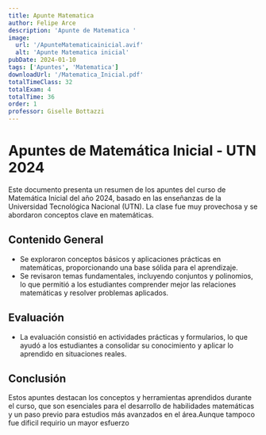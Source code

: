 ```yaml
---
title: Apunte Matematica
author: Felipe Arce
description: 'Apunte de Matematica '
image:
  url: '/ApunteMatematicainicial.avif'
  alt: 'Apunte Matematica inicial'
pubDate: 2024-01-10
tags: ['Apuntes', 'Matematica']
downloadUrl: '/Matematica_Inicial.pdf'
totalTimeClass: 32
totalExam: 4
totalTime: 36
order: 1
professor: Giselle Bottazzi
---
```


# Apuntes de Matemática Inicial - UTN 2024

Este documento presenta un resumen de los apuntes del curso de Matemática Inicial del año 2024, basado en las enseñanzas de la Universidad Tecnológica Nacional (UTN). La clase fue muy provechosa y se abordaron conceptos clave en matemáticas.

## Contenido General

- Se exploraron conceptos básicos y aplicaciones prácticas en matemáticas, proporcionando una base sólida para el aprendizaje.
- Se revisaron temas fundamentales, incluyendo conjuntos y polinomios, lo que permitió a los estudiantes comprender mejor las relaciones matemáticas y resolver problemas aplicados.

## Evaluación

- La evaluación consistió en actividades prácticas y formularios, lo que ayudó a los estudiantes a consolidar su conocimiento y aplicar lo aprendido en situaciones reales.

## Conclusión

Estos apuntes destacan los conceptos y herramientas aprendidos durante el curso, que son esenciales para el desarrollo de habilidades matemáticas y un paso previo para estudios más avanzados en el área.Aunque tampoco fue dificil requirio un mayor esfuerzo